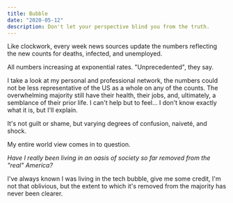 ```yaml
---
title: Bubble
date: "2020-05-12"
description: Don't let your perspective blind you from the truth.
---
```


Like clockwork, every week news sources update the numbers reflecting the new counts for deaths, infected, and unemployed.

All numbers increasing at exponential rates. "Unprecedented", they say.

I take a look at my personal and professional network, the numbers could not be less representative of the US as a whole on any of the counts. The overwhelming majority still have their health, their jobs, and, ultimately, a semblance of their prior life. I can't help but to feel... I don't know exactly what it is, but I'll explain.

It's not guilt or shame, but varying degrees of confusion, naiveté, and shock.

My entire world view comes in to question.

_Have I really been living in an oasis of society so far removed from the "real" America?_

I've always known I was living in the tech bubble, give me some credit, I'm not that oblivious, but the extent to which it's removed from the majority has never been clearer.

